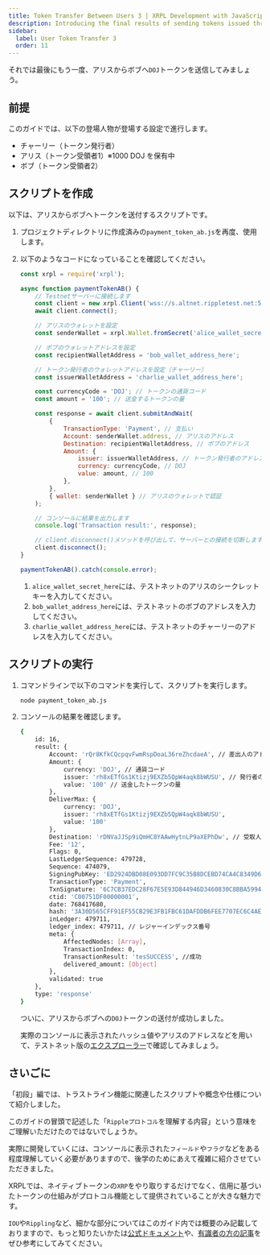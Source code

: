```yaml
---
title: Token Transfer Between Users 3 | XRPL Development with JavaScript Level 1
description: Introducing the final results of sending tokens issued through trust lines between users as part of the Level 1 curriculum for developing XRPL with JavaScript.
sidebar:
  label: User Token Transfer 3
  order: 11
---
```



それでは最後にもう一度、アリスからボブへ`DOJ`トークンを送信してみましょう。

## 前提

このガイドでは、以下の登場人物が登場する設定で進行します。

- チャーリー（トークン発行者）
- アリス（トークン受領者1）※1000 DOJ を保有中
- ボブ（トークン受領者2）

## スクリプトを作成

以下は、アリスからボブへトークンを送付するスクリプトです。

<Steps>

1. プロジェクトディレクトリに作成済みの`payment_token_ab.js`を再度、使用します。
2. 以下のようなコードになっていることを確認してください。

    ```javascript
    const xrpl = require('xrpl');

    async function paymentTokenAB() {
        // Testnetサーバーに接続します
        const client = new xrpl.Client('wss://s.altnet.rippletest.net:51233');
        await client.connect();

        // アリスのウォレットを設定
        const senderWallet = xrpl.Wallet.fromSecret('alice_wallet_secret_here');

        // ボブのウォレットアドレスを設定
        const recipientWalletAddress = 'bob_wallet_address_here';

        // トークン発行者のウォレットアドレスを設定（チャーリー）
        const issuerWalletAddress = 'charlie_wallet_address_here';

        const currencyCode = 'DOJ'; // トークンの通貨コード
        const amount = '100'; // 送金するトークンの量

        const response = await client.submitAndWait(
            {
                TransactionType: 'Payment', // 支払い
                Account: senderWallet.address, // アリスのアドレス
                Destination: recipientWalletAddress, // ボブのアドレス
                Amount: {
                    issuer: issuerWalletAddress, // トークン発行者のアドレス（チャーリー）
                    currency: currencyCode, // DOJ
                    value: amount, // 100
                },
            },
            { wallet: senderWallet } // アリスのウォレットで認証
        );

        // コンソールに結果を出力します
        console.log('Transaction result:', response);

        // client.disconnect()メソッドを呼び出して、サーバーとの接続を切断します
        client.disconnect();
    }

    paymentTokenAB().catch(console.error);
    ```

    1. `alice_wallet_secret_here`には、テストネットのアリスのシークレットキーを入力してください。
    2. `bob_wallet_address_here`には、テストネットのボブのアドレスを入力してください。
    3. `charlie_wallet_address_here`には、テストネットのチャーリーのアドレスを入力してください。
</Steps>

## スクリプトの実行

<Steps>

1. コマンドラインで以下のコマンドを実行して、スクリプトを実行します。

    ```bash
    node payment_token_ab.js
    ```

2. コンソールの結果を確認します。

    ```bash
    {
        id: 16,
        result: {
            Account: 'rQr8KfkCQcpqvFwmRspDoaL36reZhcdaeA', // 差出人のアドレス（アリス）
            Amount: {
                currency: 'DOJ', // 通貨コード
                issuer: 'rh8xETfGs1Ktizj9EXZb5QpW4aqk8bWUSU', // 発行者のアドレス（チャーリー）
                value: '100' // 送金したトークンの量
            },
            DeliverMax: {
                currency: 'DOJ',
                issuer: 'rh8xETfGs1Ktizj9EXZb5QpW4aqk8bWUSU',
                value: '100'
            },
            Destination: 'rDNVaJJSp9iQmHC8YAAwHytnLP9aXEPhDw', // 受取人のアドレス（ボブ）
            Fee: '12',
            Flags: 0,
            LastLedgerSequence: 479728,
            Sequence: 474079,
            SigningPubKey: 'ED2924DBD08E093DD7FC9C35B8DCEBD74CA4C8349D68D7BF566AD6C2533B8BB865',
            TransactionType: 'Payment',
            TxnSignature: '6C7CB37EDC28F67E5E93D844946D3460830C8BBA5994AD882A7B30F487CE7C2FBFAECC3A286A638A6FD0BE00292E794BD3B7F4D3288087424BE0400E9062F80B',
            ctid: 'C00751DF00000001',
            date: 768417680,
            hash: '3A30D565CFF91EF55CB29E3FB1FBC61DAFDDB6FEE7707EC6C4AE835FD57413D9', // ハッシュ値
            inLedger: 479711,
            ledger_index: 479711, // レジャーインデックス番号
            meta: {
                AffectedNodes: [Array],
                TransactionIndex: 0,
                TransactionResult: 'tesSUCCESS', //成功
                delivered_amount: [Object]
            },
            validated: true
        },
        type: 'response'
    }
    ```

    ついに、アリスからボブへの`DOJ`トークンの送付が成功しました。
    
    実際のコンソールに表示されたハッシュ値やアリスのアドレスなどを用いて、テストネット版の[エクスプローラー](https://test.bithomp.com/explorer/)で確認してみましょう。
</Steps>

## さいごに

「初段」編では、トラストライン機能に関連したスクリプトや概念や仕様について紹介しました。

このガイドの冒頭で記述した「`Rippleプロトコル`を理解する内容」という意味をご理解いただけたのではないでしょうか。

実際に開発していくには、コンソールに表示された`フィールド`や`フラグ`などをある程度理解していく必要がありますので、後学のためにあえて複雑に紹介させていただきました。

XRPLでは、ネイティブトークンの`XRP`をやり取りするだけでなく、信用に基づいたトークンの仕組みがプロトコル機能として提供されていることが大きな魅力です。

`IOU`や`Rippling`など、細かな部分についてはこのガイド内では概要のみ記載しておりますので、もっと知りたいかたは[公式ドキュメント](https://xrpl.org/ja/docs/)や、[有識者の方の記事](https://zenn.dev/tequ/articles/xrpl-rippling)をぜひ参考にしてみてください。